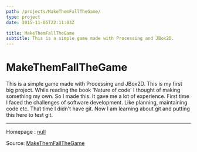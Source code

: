 ```yaml
---
path: /projects/MakeThemFallTheGame/
type: project
date: 2015-11-05T22:11:03Z

title: MakeThemFallTheGame
subtitle: This is a simple game made with Processing and JBox2D. 
---
```

# MakeThemFallTheGame
This is a simple game made with Processing and JBox2D. This is my first big project. While reading the book 'Nature of code' I thought of making something my own. So I made this. It gave me a lot of experience. First time I faced the challenges of software development. Like planning, maintaining code etc. That time I didn't have git. Now I am learning about git and putting this here to test git.


---
Homepage : [null](null)

Source: [MakeThemFallTheGame](https://github.com/sjsakib/MakeThemFallTheGame)
